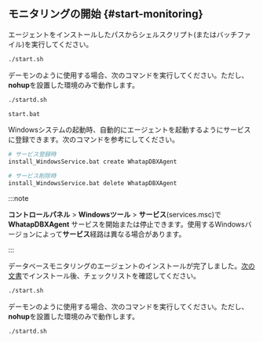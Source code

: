 ## モニタリングの開始 {#start-monitoring}

エージェントをインストールしたパスからシェルスクリプト(またはバッチファイル)を実行してください。

<Xclude product='oracle-pro'>

<Tabs groupId='os'>

<TabItem value="linux" label="Linux" default>

```bash
./start.sh
```

デーモンのように使用する場合、次のコマンドを実行してください。ただし、**nohup**を設置した環境のみで動作します。

```bash
./startd.sh
```

</TabItem>
<TabItem value="windows" label="Windows">

```bash
start.bat
```

Windowsシステムの起動時、自動的にエージェントを起動するようにサービスに登録できます。次のコマンドを参考にしてください。

```bash
# サービス登録時
install_WindowsService.bat create WhatapDBXAgent

# サービス削除時
install_WindowsService.bat delete WhatapDBXAgent
```

:::note

**コントロールパネル** > **Windowsツール** > **サービス**(services.msc)で**WhatapDBXAgent** サービスを開始または停止できます。使用するWindowsバージョンによって**サービス**経路は異なる場合があります。

:::

</TabItem>
</Tabs>

データベースモニタリングのエージェントのインストールが完了しました。[次の文書](after-install-agent)でインストール後、チェックリストを確認してください。

</Xclude>

<InDoc product="oracle-pro">

```bash
./start.sh
```

デーモンのように使用する場合、次のコマンドを実行してください。ただし、**nohup**を設置した環境のみで動作します。

```bash
./startd.sh
```

</InDoc>
